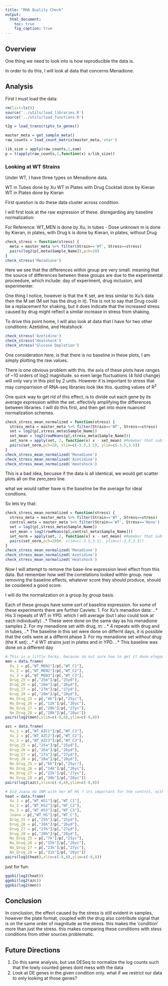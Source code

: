 ```yaml
---
title: "RNA Quality Check"
output:
  html_document:
    toc: true
    fig_caption: true
---
```


## Overview
One thing we need to look into is how reproducible the data is.

In order to do this, I will look at data that concerns Menadione.

## Analysis
First I must load the data:

```r
rm(list=ls())
source('../utils/load_libraries.R')
source('../utils/load_functions.R')

t2g = load_transcripts_to_genes()

master_meta = get_sample_meta()
raw_counts = load_count_matrix(master_meta,'star')

lib_size = apply(raw_counts,2,sum)
p = t(apply(raw_counts,1,function(x) x/lib_size))
```

### Looking at WT Strains
Under WT, I have three types on Menadione data.

WT in Tubes done by Xu
WT in Plates with Drug Cocktail done by Kieran
WT in Plates done by Kieran

First question is do these data cluster across condition.

I will first look at the raw expression of these. disregarding any baseline normalization:

For Reference:
WT_MEN is done by Xu, in tubes - Dose unknown
m is done by Kieran, in plates, with Drug
k is done by Kieran, in plates, without Drug

```r
check_stress = function(stress) {
  meta = master_meta %>% filter(Strain=='WT', Stress==stress)
  pairs(log2(p[,meta$Sample_Name]),pch=20)
}
check_stress('Menadione')
```
Here we see that the differences within group are very small. meaning that the source of differences between these groups are due to the experimental proceedure, which include: day of experiment, drug inclusion, and experimenter.

One thing I notice, however is that the K set, are less similar to Xu's data then the M set (M set has the drug in it). This is not to say that Drug could be a replacement for shaking, but it does indicate that the increased stress caused by drug might reflect a similar increase in stress from shaking. 

To drive this point home, I will also look at data that I have for two other conditions: Azetidine, and Heatshock
```r
check_stress('Azetidine')
check_stress('Heatshock')
check_stress('Glucose Depletion')
```
One consideration here, is that there is no baseline in these plots, I am simply plotting the raw values.

There is one obvious problem with this. the axis of these plots have ranges of ~10 orders of log2 magnitude. so even large fluctuations (4 fold change) will only vary in this plot by 2 units. However it is important to stress that may comparrision of RNA-seq libraries look like this. quoting values of R^2^

One quick way to get rid of this effect, is to divide out each gene by its average expression within the set. effectivly amplifying the differences between libraries. I will do this first, and then get into more nuanced normalization schemes. 

```r
check_stress_mean_normalized = function(stress) {
  stress_meta = master_meta %>% filter(Strain=='WT', Stress==stress)
  set = log2(p[,stress_meta$Sample_Name])
  set_mean = log2(rowMeans(p[,stress_meta$Sample_Name]))
  set_norm = apply(set, 2, function(x) x - set_mean) #Remeber that subtraction in log space is the same as division before, so here I am dividing each probablility by the mean probablility
  pairs(set_norm,pch=20, xlim=c(-3.5,3.5), ylim=c(-3.5,3.5))
}
check_stress_mean_normalized('Menadione')
check_stress_mean_normalized('Azetidine')
check_stress_mean_normalized('Heatshock')
```
This is a bad idea, becuase if the data is all identical, we would get scatter plots all on the zero,zero line. 

what we would rather have is the baseline be the average for ideal condtions. 

So lets try that:


```r
check_stress_mean_normalized = function(stress) {
  stress_meta = master_meta %>% filter(Strain=='WT', Stress==stress)
  control_meta = master_meta %>% filter(Strain=='WT', Stress=='None')
  set = log2(p[,stress_meta$Sample_Name])
  set_mean = log2(rowMeans(p[,control_meta$Sample_Name]))
  set_norm = apply(set, 2, function(x) x - set_mean) #Remeber that subtraction in log space is the same as division before, so here I am dividing each probablility by the mean probablility
  pairs(set_norm,pch=20)#, xlim=c(-3.5,3.5), ylim=c(-3.5,3.5))
}
check_stress_mean_normalized('Menadione')
check_stress_mean_normalized('Azetidine')
check_stress_mean_normalized('Heatshock')
```

Now I will attempt to remove the base-line expression level effect from this data. But remember how well the correlations looked within group. now removing the baseline effects, whatever score they should produce, should be cosidered a good score. 

I will do the normalization on a group by group basis. 

Each of these groups have some sort of baseline expression. for some of these experiments there are further Caviets:
1. For Xu's menadion data:
..* His 3 repeats of WT in YPD. which I will average (but I also could look at each individually)
..* These were done on the same day as his menadione samples
2. For my menadione set with drug, m:
..* 4 repeats with drug and in tubes,
..* The baseline in this set were done on differnt days, it is possible that the cells were at a differnt phase
3. For my menadione set _without_ drug (the K set):
..* 4 WT strains just in plates and in YPD. 
..* This baseline was done on a different day

```r
# This is a little hacky, because im nut sure how to get it done elegantly
men = data.frame(
  Xu_1 = p[,"WT_MEN1"]/p[,"WT_C1"],
  Xu_2 = p[,"WT_MEN2"]/p[,"WT_C2"],
  Xu_3 = p[,"WT_MEN3"]/p[,"WT_C3"],
  Drug_25 = p[,"25m"]/p[,"25yd"],
  Drug_26 = p[,"26m"]/p[,"26yd"],
  Drug_27 = p[,"27m"]/p[,"27yd"],
  Drug_28 = p[,"28m"]/p[,"28yd"],
  No_Drug_25 = p[,"4k"]/p[,"25yc"],
  No_Drug_26 = p[,"12k"]/p[,"26yc"],
  No_Drug_27 = p[,"20k"]/p[,"27yc"],
  No_Drug_28 = p[,"28k"]/p[,"28yc"])
pairs(log2(men),xlim=c(-8,8),ylim=c(-8,8))

azc = data.frame(
  Xu_1 = p[,"WT_AZC1"]/p[,"WT_C1"],
  Xu_2 = p[,"WT_AZC2"]/p[,"WT_C2"],
  Xu_3 = p[,"WT_AZC3"]/p[,"WT_C3"],
  Drug_25 = p[,"25a"]/p[,"25yd"],
  Drug_26 = p[,"26a"]/p[,"26yd"],
  Drug_27 = p[,"27a"]/p[,"27yd"],
  Drug_28 = p[,"28a"]/p[,"28yd"],
  No_Drug_25 = p[,"6k"]/p[,"25yc"],
  No_Drug_26 = p[,"14k"]/p[,"26yc"],
  No_Drug_27 = p[,"22k"]/p[,"27yc"],
  No_Drug_28 = p[,"30k"]/p[,"28yc"])
pairs(log2(azc),xlim=c(-8,8),ylim=c(-8,8))

# Did Joana do 1NM with her WT_HS ? its important for the control, either use WT_C or WT_1NM
heat = data.frame(
  Xu_1 = p[,"WT_HS1"]/p[,"WT_C1"],
  Xu_2 = p[,"WT_HS2"]/p[,"WT_C2"],
  Xu_3 = p[,"WT_HS3"]/p[,"WT_C3"],
  Joana = p[,"WT_HS"]/p[,"WT_C"],
  Drug_25 = p[,"25h"]/p[,"25yd"],
  Drug_26 = p[,"26h"]/p[,"26yd"],
  Drug_27 = p[,"27h"]/p[,"27yd"],
  Drug_28 = p[,"28h"]/p[,"28yd"],
  No_Drug_25 = p[,"7k"]/p[,"25yc"],
  No_Drug_26 = p[,"15k"]/p[,"26yc"],
  No_Drug_27 = p[,"23k"]/p[,"27yc"],
  No_Drug_28 = p[,"31k"]/p[,"28yc"])
pairs(log2(heat),xlim=c(-8,8),ylim=c(-8,8))
```



just for fun:

```r
ggobi(log2(heat))
ggobi(log2(azc))
ggobi(log2(men))
```

## Conclusion
In conclusion, the effect caused by the stress is still evident in samples, however the plate format, coupled with the drug also contribute signal that is on the same order of magnitude as the stress. this makes the 'condition' more than just the stress. this makes comparing these conditions with stess conditions from other sources problematic.

## Future Directions
1. Do this same analysis, but use DESeq to normalize the log counts such that the lowly counted genes dont mess with the data
2. Look at DE genes in the given condition only. what if we restrict our data to only looking at those genes?

